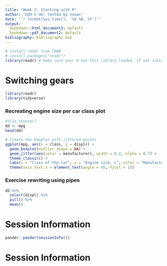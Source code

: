```yaml
---
title: "Week 2: Starting with R"
author: "UZH n UU: tested by Jonas"
date: "`r format(Sys.time(), '%d %B, %Y')`"
output:
  bookdown::html_document2: default
  bookdown::pdf_document2: default
bibliography: bibliography.bib
---
```


```r
# install readr from CRAN
# install.packages("readr")
library(readr) # make sure your R has this library loaded, if not install it (see line above)
```

# Switching gears

```r
library(readr)
library(tidyverse)
```

### Recreating engine size per car class plot

```r
#file.choose()
dd <- mpg
head(dd)

# Create the boxplot with jittered points
ggplot(mpg, aes(x = class, y = displ)) +
  geom_boxplot(outlier.shape = NA) + 
  geom_jitter(aes(color = manufacturer), width = 0.2, alpha = 0.7) +
  theme_classic() +
  labs(x = "Class of the car", y = "Engine size, L", color = "Manufacturer") + 
  theme(axis.text.x = element_text(angle = 45, hjust = 1))

```

### Exercise rewriting using pipes

```r
dd %>%
  select(displ) %>%
  pull() %>%
  mean() 
```


# Session Information

```r
pander::pander(sessionInfo())
```


# Session Information




